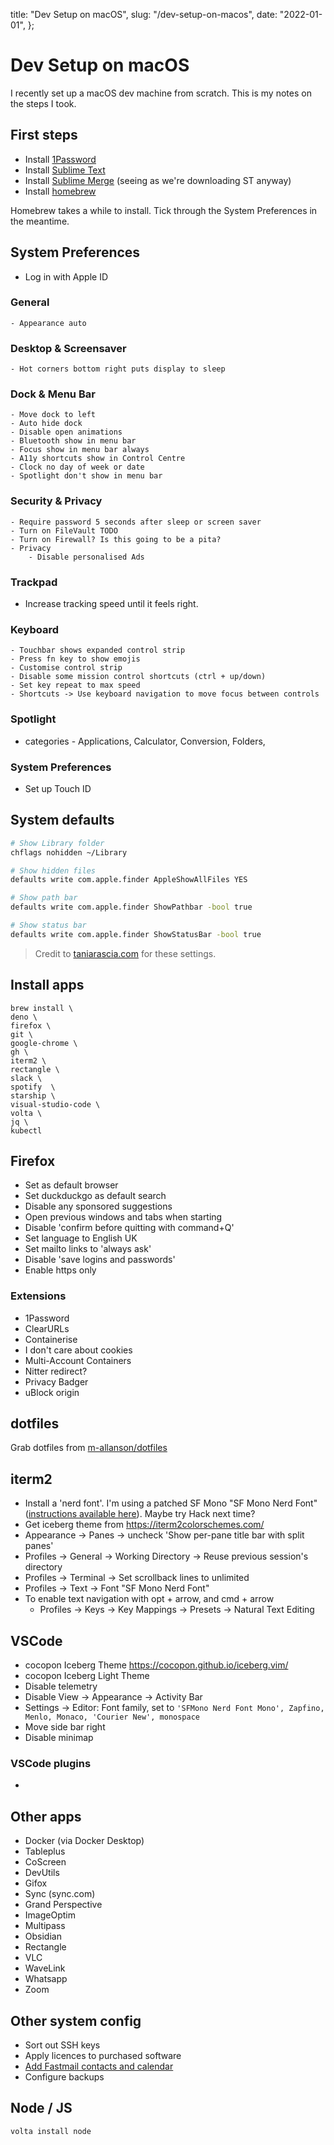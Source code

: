   title: "Dev Setup on macOS",
  slug: "/dev-setup-on-macos",
  date: "2022-01-01",
};

# Dev Setup on macOS

I recently set up a macOS dev machine from scratch. This is my notes on the steps I took.

## First steps

- Install [1Password](https://1password.com)
- Install [Sublime Text](https://sublimetext.com)
- Install [Sublime Merge](https://sublimemerge.com) (seeing as we're downloading ST anyway)
- Install [homebrew](https://brew.sh)

Homebrew takes a while to install. Tick through the System Preferences in the meantime.

## System Preferences

- Log in with Apple ID

### General

    - Appearance auto

### Desktop & Screensaver

    - Hot corners bottom right puts display to sleep

### Dock & Menu Bar

    - Move dock to left
    - Auto hide dock
    - Disable open animations
    - Bluetooth show in menu bar
    - Focus show in menu bar always
    - A11y shortcuts show in Control Centre
    - Clock no day of week or date
    - Spotlight don't show in menu bar

### Security & Privacy

    - Require password 5 seconds after sleep or screen saver
    - Turn on FileVault TODO
    - Turn on Firewall? Is this going to be a pita?
    - Privacy
    	- Disable personalised Ads

### Trackpad

- Increase tracking speed until it feels right.

### Keyboard

    - Touchbar shows expanded control strip
    - Press fn key to show emojis
    - Customise control strip
    - Disable some mission control shortcuts (ctrl + up/down)
    - Set key repeat to max speed
    - Shortcuts -> Use keyboard navigation to move focus between controls

### Spotlight

- categories - Applications, Calculator, Conversion, Folders,

### System Preferences

- Set up Touch ID

## System defaults

```sh
# Show Library folder
chflags nohidden ~/Library

# Show hidden files
defaults write com.apple.finder AppleShowAllFiles YES

# Show path bar
defaults write com.apple.finder ShowPathbar -bool true

# Show status bar
defaults write com.apple.finder ShowStatusBar -bool true
```

> Credit to [taniarascia.com](https://www.taniarascia.com/setting-up-a-brand-new-mac-for-development/#defaults) for these settings.

## Install apps

```
brew install \
deno \
firefox \
git \
google-chrome \
gh \
iterm2 \
rectangle \
slack \
spotify  \
starship \
visual-studio-code \
volta \
jq \
kubectl
```

## Firefox

- Set as default browser
- Set duckduckgo as default search
- Disable any sponsored suggestions
- Open previous windows and tabs when starting
- Disable 'confirm before quitting with command+Q'
- Set language to English UK
- Set mailto links to 'always ask'
- Disable 'save logins and passwords'
- Enable https only

### Extensions

- 1Password
- ClearURLs
- Containerise
- I don't care about cookies
- Multi-Account Containers
- Nitter redirect?
- Privacy Badger
- uBlock origin

## dotfiles

Grab dotfiles from [m-allanson/dotfiles](https://github.com/m-allanson/dotfiles)

## iterm2

- Install a 'nerd font'. I'm using a patched SF Mono "SF Mono Nerd Font" ([instructions available here](/patch-sf-mono-with-nerd-font-icons)). Maybe try Hack next time?
- Get iceberg theme from https://iterm2colorschemes.com/
- Appearance -> Panes -> uncheck 'Show per-pane title bar with split panes'
- Profiles -> General -> Working Directory -> Reuse previous session's directory
- Profiles -> Terminal -> Set scrollback lines to unlimited
- Profiles -> Text -> Font "SF Mono Nerd Font"
- To enable text navigation with opt + arrow, and cmd + arrow
  - Profiles -> Keys -> Key Mappings -> Presets -> Natural Text Editing

## VSCode

- cocopon Iceberg Theme https://cocopon.github.io/iceberg.vim/
- cocopon Iceberg Light Theme
- Disable telemetry
- Disable View -> Appearance -> Activity Bar
- Settings -> Editor: Font family, set to `'SFMono Nerd Font Mono', Zapfino, Menlo, Monaco, 'Courier New', monospace`
- Move side bar right
- Disable minimap

### VSCode plugins

-

## Other apps

- Docker (via Docker Desktop)
- Tableplus
- CoScreen
- DevUtils
- Gifox
- Sync (sync.com)
- Grand Perspective
- ImageOptim
- Multipass
- Obsidian
- Rectangle
- VLC
- WaveLink
- Whatsapp
- Zoom

## Other system config

- Sort out SSH keys
- Apply licences to purchased software
- [Add Fastmail contacts and calendar](https://www.fastmail.help/hc/en-us/articles/1500000277682)
- Configure backups

## Node / JS

```
volta install node
```
